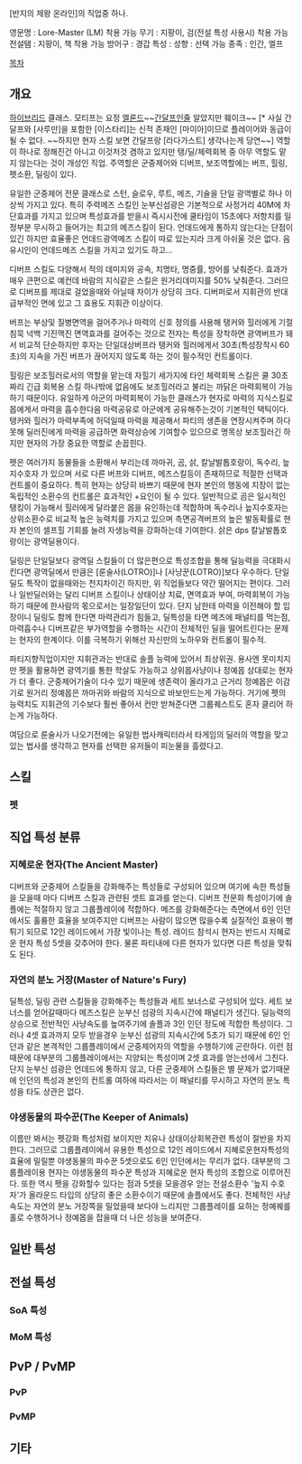 [반지의 제왕 온라인]의 직업중 하나.

영문명 : Lore-Master (LM)
착용 가능 무기 : 지팡이, 검(전설 특성 사용시)
착용 가능 전설탬 : 지팡이, 책
착용 가능 방어구 : 경갑
특성 : 
성향 : 
선택 가능 종족 : 인간, 엘프

[[목차]]
== 개요 ==
[[하이브리드]] 클래스. 모티프는 요정 [[엘론드]]~~[[간달프]]인줄 알았지만 훼이크~~ [* 사실 간달프와 [사루만]을 포함한 [이스타리]는 신적 존재인 [마이아]이므로 플레이어와 동급이 될 수 없다. ~~하지만 현자 스킬 보면 간달프랑 [라다가스트] 생각나는게 당연~~] 역할이 하나로 정해진건 아니고 이것저것 겸하고 있지만 탱/딜/체력회복 중 아무 역할도 맡지 않는다는 것이 개성인 직업.
주역할은 군중제어와 디버프, 보조역할에는 버프, 힐링, 펫소환, 딜링이 있다.

유일한 군중제어 전문 클래스로 스턴, 슬로우, 루트, 메즈, 기술을 단일 광역별로 하나 이상씩 가지고 있다. 특히 주력메즈 스킬인 눈부신섬광은 기본적으로 사정거리 40M에 차단효과를 가지고 있으며 특성효과를 받을시 즉시시전에 쿨타임이 15초에다 저항치를 일정부분 무시하고 들어가는 최고의 메즈스킬이 된다. 언데드에게 통하지 않는다는 단점이 있긴 하지만 효율좋은 언데드광역메즈 스킬이 따로 있는지라 크게 아쉬울 것은 없다. 음유시인이 언데드메즈 스킬을 가지고 있기도 하고...

디버프 스킬도 다양해서 적의 데미지와 공속, 치명타, 명중률, 방어를 낮춰준다. 효과가 매우 큰편으로 예컨데 바람의 지식같은 스킬은 원거리데미지를 50% 낮춰준다. 그러므로 디버프를 제대로 걸었을때와 아닐때 차이가 상당히 크다. 디버퍼로서 지휘관의 반대급부적인 면에 있고 그 효용도 지휘관 이상이다.

버프는 부상및 질병면역을 걸어주거나 마력의 신호 정의를 사용해 탱커와 힐러에게 기절 침묵 넉백 기진맥진 면역효과를 걸어주는 것으로 전자는 특성을 장착하면 광역버프가 돼서 비교적 단순하지만 후자는 단일대상버프라 탱커와 힐러에게서 30초(특성장착시 60초)의 지속을 가진 버프가 끊어지지 않도록 하는 것이 필수적인 컨트롤이다.

힐링은 보조힐러로서의 역할을 맡는데 자힐기 세가지에 타인 체력회복 스킬은 쿨 30초짜리 긴급 회복용 스킬 하나밖에 없음에도 보조힐러라고 불리는 까닭은 마력회복이 가능하기 때문이다. 유일하게 아군의 마력회복이 가능한 클래스가 현자로 마력의 지식스킬로 몹에게서 마력을 흡수한다음 마력공유로 아군에게 공유해주는것이 기본적인 택틱이다. 탱커와 힐러가 마력부족에 허덕일때 마력을 제공해서 파티의 생존을 연장시켜주며 하다 못해 딜러진에게 마력을 공급하면 화력상승에 기여할수 있으므로 명목상 보조힐러긴 하지만 현자의 가장 중요한 역할로 손꼽힌다.

펫은 여러가지 동물들을 소환해서 부리는데 까마귀, 곰, 삵, 칼날발톱호랑이, 독수리, 늪지수호자 가 있으며 서로 다른 버프와 디버프, 메즈스킬등이 존재하므로 적절한 선택과 컨트롤이 중요하다. 특히 현자는 상당히 바쁘기 때문에 현자 본인의 행동에 지장이 없는 독립적인 소환수의 컨트롤은 효과적인 +요인이 될 수 있다. 일반적으로 곰은 일시적인 탱킹이 가능해서 힐러에게 달라붙은 몹을 유인하는데 적합하며 독수리나 늪지수호자는 상위소환수로 비교적 높은 능력치를 가지고 있으며 측면공격버프의 높은 발동확률로 현자 본인의 셀프힐 기회를 늘려 자생능력을 강화하는데 기여한다. 삵은 dps 칼날발톱호랑이는 광역딜용이다.

딜링은 단일딜보다 광역딜 스킬들이 더 많은편으로 특성조합을 통해 딜능력을 극대화시킨다면 광역딜에서 만큼은 [룬술사(LOTRO)]나 [사냥꾼(LOTRO)]보다 우수하다. 단일딜도 특작이 없을때와는 천지차이긴 하지만, 위 직업들보다 약간 떨어지는 편이다. 그러나 일반딜러와는 달리 디버프 스킬이나 상태이상 치료, 면역효과 부여, 마력회복이 가능하기 때문에 한사람의 몫으로서는 일장일단이 있다. 단지 남한테 마력을 이전해야 할 입장이니 딜링도 함께 한다면 마력관리가 힘들고, 딜특성을 타면 메즈에 패널티를 먹는점, 마력흡수나 디버프같은 부가역할을 수행하는 시간이 전체적인 딜을 떨어트린다는 문제는 현자의 한계이다. 이를 극복하기 위해선 자신만의 노하우와 컨트롤이 필수적.   

파티지향직업이지만 지휘관과는 반대로 솔플 능력에 있어서 최상위권. 용사엔 못미치지만 펫을 활용하면 광역기를 통한 학살도 가능하고 상위몹사냥이나 정예몹 상대로는 현자가 더 좋다. 군중제어기술이 다수 있기 때문에 생존력이 올라가고 근거리 정예몹은 이감기로 원거리 정예몹은 까마귀와 바람의 지식으로 바보만드는게 가능하다. 거기에 펫의 능력치도 지휘관의 기수보다 훨씬 좋아서 컨만 받쳐준다면 그룹퀘스트도 혼자 클리어 하는게 가능하다.

여담으로 룬술사가 나오기전에는 유일한 법사캐릭터라서 타게임의 딜러의 역할을 맞고 있는 법사를 생각하고 현자를 선택한 유저들이 피눈물을 흘렸다고.

== 스킬 ==
=== 펫 ===
== 직업 특성 분류 ==
=== 지혜로운 현자(The Ancient Master) ===
디버프와 군중제어 스킬들을 강화해주는 특성들로 구성되어 있으며 여기에 속한 특성들을 모을때 마다 디버프 스킬과 관련된 셋트 효과를 얻는다. 
디버프 전문화 특성이기에 솔플에는 적절하지 않고 그룹플레이에 적합하다. 메즈를 강화해준다는 측면에서 6인 인던에서도 훌륭한 효율을 보여주지만 디버프는 사람이 많으면 많을수록 실질적인 효용이 뻥튀기 되므로 12인 레이드에서 가장 빛이나는 특성. 레이드 참석시 현자는 반드시 지혜로운 현자 특성 5셋을 갖추어야 한다. 물론 파티내에 다른 현자가 있다면 다른 특성을 맞춰도 된다.
=== 자연의 분노 거장(Master of Nature's Fury) ===
딜특성, 딜링 관련 스킬들을 강화해주는 특성들과 세트 보너스로 구성되어 있다. 세트 보너스를 얻어갈때마다 메즈스킬은 눈부신 섬광의 지속시간에 패널티가 생긴다.
딜능력의 상승으로 전반적인 사냥속도를 높여주기에 솔플과 3인 인던 정도에 적합한 특성이다. 그러나 4셋 효과까지 모두 받을경우 눈부신 섬광의 지속시간에 5초가 되기 때문에 6인 인던과 같은 본격적인 그룹플레이에서 군중제어자의 역할을 수행하기에 곤란하다. 이런 점때문에 대부분의 그룹플레이에서는 지양되는 특성이며 2셋 효과를 얻는선에서 그친다.
단지 눈부신 섬광은 언데드에 통하지 않고, 다른 군중제어 스킬들은 별 문제가 없기때문에 인던의 특성과 본인의 컨트롤 여하에 따라서는 이 패널티를 무시하고 자연의 분노 특성을 타도 상관은 없다.
=== 야생동물의 파수꾼(The Keeper of Animals) ===
이름만 봐서는 펫강화 특성처럼 보이지만 치유나 상태이상회복관련 특성이 절반을 차지한다. 그러므로 그룹플레이에서 유용한 특성으로 12인 레이드에서 지혜로운현자특성의 효율에 밀릴뿐 야생동물의 파수꾼 5셋으로도 6인 인던에서는 무리가 없다. 대부분의 그룹플레이용 현자는 야생동물의 파수꾼 특성과 지혜로운 현자 특성의 조합으로 이루어진다. 
또한 역시 펫을 강화할수 있다는 점과 5셋을 모을경우 얻는 전설소환수 '늪지 수호자'가 올라운드 타입의 상당히 좋은 소환수이기 때문에 솔플에서도 좋다. 전체적인 사냥속도는 자연의 분노 거장쪽을 밀었을때 보다야 느리지만 그룹플레이를 요하는 정예퀘를 홀로 수행하거나 정예몹을 잡을때 더 나은 성능을 보여준다. 

== 일반 특성 ==
== 전설 특성 ==
=== SoA 특성 ===
=== MoM 특성 ===
== PvP / PvMP ==
=== PvP ===
=== PvMP ===
== 기타 ==
